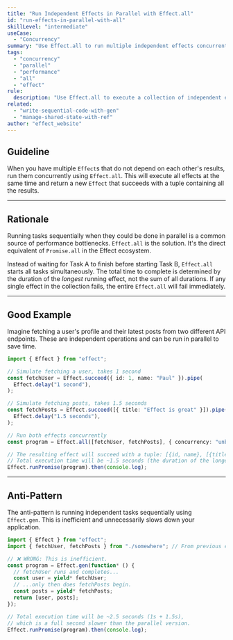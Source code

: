 ```yaml
---
title: "Run Independent Effects in Parallel with Effect.all"
id: "run-effects-in-parallel-with-all"
skillLevel: "intermediate"
useCase:
  - "Concurrency"
summary: "Use Effect.all to run multiple independent effects concurrently and collect all their results into a single tuple."
tags:
  - "concurrency"
  - "parallel"
  - "performance"
  - "all"
  - "effect"
rule:
  description: "Use Effect.all to execute a collection of independent effects concurrently."
related:
  - "write-sequential-code-with-gen"
  - "manage-shared-state-with-ref"
author: "effect_website"
---
```


## Guideline

When you have multiple `Effect`s that do not depend on each other's results, run them concurrently using `Effect.all`. This will execute all effects at the same time and return a new `Effect` that succeeds with a tuple containing all the results.

---

## Rationale

Running tasks sequentially when they could be done in parallel is a common source of performance bottlenecks. `Effect.all` is the solution. It's the direct equivalent of `Promise.all` in the Effect ecosystem.

Instead of waiting for Task A to finish before starting Task B, `Effect.all` starts all tasks simultaneously. The total time to complete is determined by the duration of the *longest* running effect, not the sum of all durations. If any single effect in the collection fails, the entire `Effect.all` will fail immediately.

---

## Good Example

Imagine fetching a user's profile and their latest posts from two different API endpoints. These are independent operations and can be run in parallel to save time.

```typescript
import { Effect } from "effect";

// Simulate fetching a user, takes 1 second
const fetchUser = Effect.succeed({ id: 1, name: "Paul" }).pipe(
  Effect.delay("1 second"),
);

// Simulate fetching posts, takes 1.5 seconds
const fetchPosts = Effect.succeed([{ title: "Effect is great" }]).pipe(
  Effect.delay("1.5 seconds"),
);

// Run both effects concurrently
const program = Effect.all([fetchUser, fetchPosts], { concurrency: "unbounded" });

// The resulting effect will succeed with a tuple: [{id, name}, [{title}]]
// Total execution time will be ~1.5 seconds (the duration of the longest task).
Effect.runPromise(program).then(console.log);
```

---

## Anti-Pattern

The anti-pattern is running independent tasks sequentially using `Effect.gen`. This is inefficient and unnecessarily slows down your application.

```typescript
import { Effect } from "effect";
import { fetchUser, fetchPosts } from "./somewhere"; // From previous example

// ❌ WRONG: This is inefficient.
const program = Effect.gen(function* () {
  // fetchUser runs and completes...
  const user = yield* fetchUser;
  // ...only then does fetchPosts begin.
  const posts = yield* fetchPosts;
  return [user, posts];
});

// Total execution time will be ~2.5 seconds (1s + 1.5s),
// which is a full second slower than the parallel version.
Effect.runPromise(program).then(console.log);
```